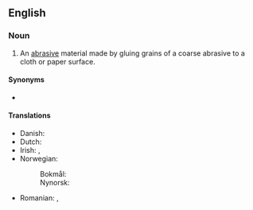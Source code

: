 ==English==

===Noun===
{{en-noun|~}}

# An [[abrasive]] material made by gluing grains of a coarse abrasive to a cloth or paper surface.

====Synonyms====
* {{l|en|sandpaper}}

====Translations====
{{trans-top|abrasive material}}
* Danish: {{t|da|sandpapir|n}}
* Dutch: {{t+|nl|schuurpapier|n}}
* Irish: {{t|ga|páipéar gainimh|m}}, {{t|ga|páipéar scríobach|m}}
* Norwegian:
*: Bokmål: {{t|nb|slipepapir|n}}
*: Nynorsk: {{t|nn|slipepapir|n}}
{{trans-mid}}
* Romanian: {{t|ro|hârtie abrazivă|f}}, {{t+|ro|șmirghel|n}}
{{trans-bottom}}